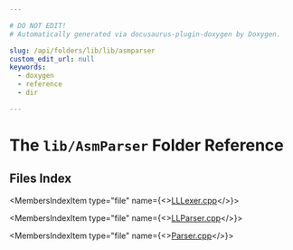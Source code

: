 ```yaml
---

# DO NOT EDIT!
# Automatically generated via docusaurus-plugin-doxygen by Doxygen.

slug: /api/folders/lib/lib/asmparser
custom_edit_url: null
keywords:
  - doxygen
  - reference
  - dir

---
```





# The `lib/AsmParser` Folder Reference

<DoxygenPage pluginConfig={pluginConfig}>



## Files Index

<MembersIndex>

<MembersIndexItem
  type="file"
  name={<><a href="/docs/api/files/lib/lib/asmparser/lllexer-cpp">LLLexer.cpp</a></>}>
</MembersIndexItem>

<MembersIndexItem
  type="file"
  name={<><a href="/docs/api/files/lib/lib/asmparser/llparser-cpp">LLParser.cpp</a></>}>
</MembersIndexItem>

<MembersIndexItem
  type="file"
  name={<><a href="/docs/api/files/lib/lib/asmparser/parser-cpp">Parser.cpp</a></>}>
</MembersIndexItem>

</MembersIndex>


</DoxygenPage>
